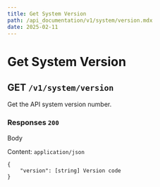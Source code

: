 ```yaml
---
title: Get System Version
path: /api_documentation/v1/system/version.mdx
date: 2025-02-11
---
```


# Get System Version

## GET `/v1/system/version`

Get the API system version number.

### Responses `200`

Body

Content: `application/json`

```
{
    "version": [string] Version code
}
```